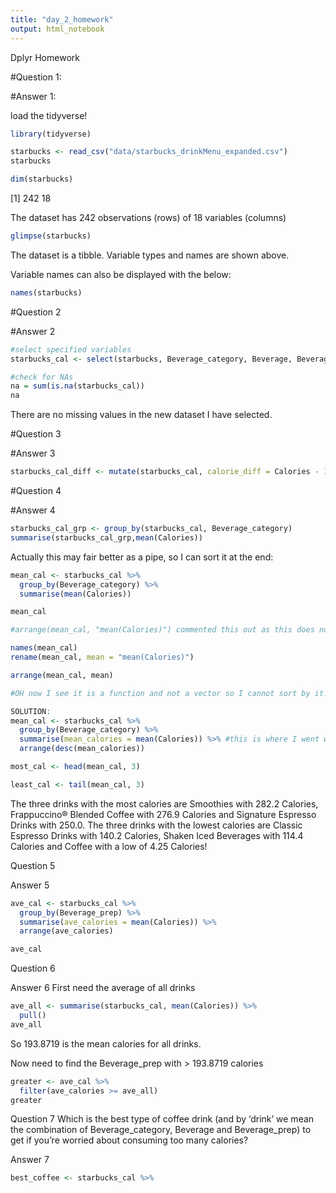 ```yaml
---
title: "day_2_homework"
output: html_notebook
---
```

Dplyr Homework

#Question 1:

#Answer 1:

load the tidyverse!

```r
library(tidyverse)
```

```r
starbucks <- read_csv("data/starbucks_drinkMenu_expanded.csv")
starbucks
```

```r
dim(starbucks)
```
[1] 242  18

The dataset has 242 observations (rows) of 18 variables (columns)

```r
glimpse(starbucks)
```

The dataset is a tibble. Variable types and names are shown above. 

Variable names can also be displayed with the below:
```r
names(starbucks)
```


#Question 2

#Answer 2

```r
#select specified variables
starbucks_cal <- select(starbucks, Beverage_category, Beverage, Beverage_prep, Calories)

#check for NAs
na = sum(is.na(starbucks_cal))
na
```
There are no missing values in the new dataset I have selected.

#Question 3

#Answer 3

```r
starbucks_cal_diff <- mutate(starbucks_cal, calorie_diff = Calories - 135)
```

#Question 4

#Answer 4

```r
starbucks_cal_grp <- group_by(starbucks_cal, Beverage_category)
summarise(starbucks_cal_grp,mean(Calories))
```
Actually this may fair better as a pipe, so I can sort it at the end:

```r
mean_cal <- starbucks_cal %>% 
  group_by(Beverage_category) %>%
  summarise(mean(Calories))

mean_cal

#arrange(mean_cal, "mean(Calories)") commented this out as this does not work. I have tried with and without the "". I am not sure why I cannot order the mean calories column? 

names(mean_cal)
rename(mean_cal, mean = "mean(Calories)")

arrange(mean_cal, mean)

#OH now I see it is a function and not a vector so I cannot sort by it. I understand now. I am not sure how to make this a vector...

SOLUTION:
mean_cal <- starbucks_cal %>% 
  group_by(Beverage_category) %>%
  summarise(mean_calories = mean(Calories)) %>% #this is where I went wrong - I didn't add mean(Calories) as a new variable.
  arrange(desc(mean_calories))

most_cal <- head(mean_cal, 3)

least_cal <- tail(mean_cal, 3)

```

The three drinks with the most calories are Smoothies with 282.2 Calories, Frappuccino® Blended Coffee with 276.9 Calories and Signature Espresso Drinks with 250.0. The three drinks with the lowest calories are Classic Espresso Drinks with 140.2 Calories, Shaken Iced Beverages with 114.4 Calories and Coffee with a low of 4.25 Calories!


Question 5

Answer 5

```r

ave_cal <- starbucks_cal %>%
  group_by(Beverage_prep) %>%
  summarise(ave_calories = mean(Calories)) %>%
  arrange(ave_calories)

ave_cal

```

Question 6

Answer 6
First need the average of all drinks

```r
ave_all <- summarise(starbucks_cal, mean(Calories)) %>%
  pull()
ave_all
```
So 193.8719 is the mean calories for all drinks.

Now need to find the Beverage_prep with > 193.8719 calories

```r
greater <- ave_cal %>%
  filter(ave_calories >= ave_all)
greater
```
Question 7
Which is the best type of coffee drink (and by ‘drink’ we mean the combination of Beverage_category, Beverage and Beverage_prep) to get if you’re worried about consuming too many calories?

Answer 7

```r

best_coffee <- starbucks_cal %>%
  
  
```

